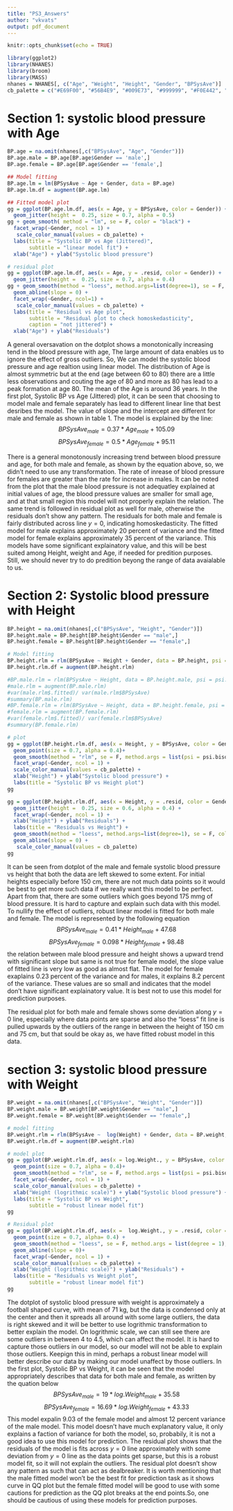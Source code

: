 ```yaml
---
title: "PS3_Answers"
author: "vkvats"
output: pdf_document
---
```


```r
knitr::opts_chunk$set(echo = TRUE)
```

```r
library(ggplot2)
library(NHANES)
library(broom)
library(MASS)
nhanes = NHANES[, c("Age", "Weight", "Height", "Gender", "BPSysAve")]
cb_palette = c("#E69F00", "#56B4E9", "#009E73", "#999999", "#F0E442", "#0072B2", "#D55E00", "#CC79A7")
```

# Section 1: systolic blood pressure with Age
```r
BP.age = na.omit(nhanes[,c("BPSysAve", "Age", "Gender")])
BP.age.male = BP.age[BP.age$Gender == 'male',]
BP.age.female = BP.age[BP.age$Gender == 'female',]

## Model fitting
BP.age.lm = lm(BPSysAve ~ Age + Gender, data = BP.age)
BP.age.lm.df = augment(BP.age.lm)

## Fitted model plot
gg = ggplot(BP.age.lm.df, aes(x = Age, y = BPSysAve, color = Gender)) + 
  geom_jitter(height =  0.25, size = 0.7, alpha = 0.5) 
gg + geom_smooth( method = "lm", se = F, color = "black") + 
  facet_wrap(~Gender, ncol = 1) +
   scale_color_manual(values = cb_palette) +
  labs(title = "Systolic BP vs Age (Jittered)", 
       subtitle = "linear model fit") + 
  xlab("Age") + ylab("Systolic blood pressure") 
```

```r
# residual plot
gg = ggplot(BP.age.lm.df, aes(x = Age, y = .resid, color = Gender)) +
  geom_jitter(height =  0.25, size = 0.7, alpha = 0.4)  
gg + geom_smooth(method = "loess", method.args=list(degree=1), se = F, col = "blue") + 
  geom_abline(slope = 0) +
  facet_wrap(~Gender, ncol=1) +
   scale_color_manual(values = cb_palette) +
  labs(title = "Residual vs Age plot",
       subtitle = "Residual plot to check homoskedasticity",
       caption = "not jittered") + 
  xlab("Age") + ylab("Residuals")
```

A general oversavation on the dotplot shows a monotonically increasing tend in the blood pressure with age, The large amount of data enables us to ignore the effect of gross outliers. So, We can model the systolic blood pressure and age realtion using linear model. The distribution of Age is almost symmetric but at the end (age between 60 to 80) there are a little less observations and couting the age of 80 and more as 80 has lead to a peak formation at age 80. The mean of the Age is around 36 years. In the first plot, Systolic BP vs Age (Jittered) plot, it can be seen that choosing to model male and female separately has lead to different linear line that best desribes the model. The value of slope and the intercept are different for male and female as shown in table 1. The model is explained by the line: 
$$BPSysAve_{male} = 0.37*Age_{male} + 105.09$$
$$BPSysAve_{female} = 0.5*Age_{female} + 95.11$$

There is a general monotonously increasing trend between blood pressure and age, for both male and female, as shown by the equation above, so, we didn't need to use any transformation. The rate of inrease of blood pressure for females are greater than the rate for increase in males. It can be noted from the plot that the male blood pressure is not adequatley explained at initial values of age, the blood pressure values are smaller for small age, and at that small region this model will not properly explain the relation. 
  The same trend is followed in residual plot as well for male, otherwise the residuals don't show any pattern. The residuals for both male and female is fairly distributed across line $y= 0$, indicating homoskedasticity. The fitted model for male explains approximately 20 percent of variance and the fitted model for female explains approximately 35 percent of the variance. This models have some significant explainatory value, and this will be best suited among Height, weight and Age, if needed for predition purposes. Still, we should never try to do predition beyong the range of data avaialable to us.




# Section 2: Systolic blood pressure with Height

```r
BP.height = na.omit(nhanes[,c("BPSysAve", "Height", "Gender")])
BP.height.male = BP.height[BP.height$Gender == "male",]
BP.height.female = BP.height[BP.height$Gender == "female",]

# Model fitting
BP.height.rlm = rlm(BPSysAve ~ Height + Gender, data = BP.height, psi = psi.bisquare)
BP.height.rlm.df = augment(BP.height.rlm)

#BP.male.rlm = rlm(BPSysAve ~ Height, data = BP.height.male, psi = psi.bisquare)
#male.rlm = augment(BP.male.rlm)
#var(male.rlm$.fitted)/ var(male.rlm$BPSysAve)
#summary(BP.male.rlm)
#BP.female.rlm = rlm(BPSysAve ~ Height, data = BP.height.female, psi = psi.bisquare)
#female.rlm = augment(BP.female.rlm)
#var(female.rlm$.fitted)/ var(female.rlm$BPSysAve)
#summary(BP.female.rlm)

# plot 
gg = ggplot(BP.height.rlm.df, aes(x = Height, y = BPSysAve, color = Gender)) + 
  geom_point(size = 0.7, alpha = 0.4)+ 
  geom_smooth(method = "rlm", se = F, method.args = list(psi = psi.bisquare), color = "black") +
  facet_wrap(~Gender, ncol = 1) + 
  scale_color_manual(values = cb_palette) +
  xlab("Height") + ylab("Systolic blood pressure") + 
  labs(title = "Systolic BP vs Height plot") 
gg 
```

```r
gg = ggplot(BP.height.rlm.df, aes(x = Height, y = .resid, color = Gender)) + 
  geom_jitter(height =  0.25, size = 0.6, alpha = 0.4) + 
  facet_wrap(~Gender, ncol = 1) + 
  xlab("Height") + ylab("Residuals") + 
  labs(title = "Residuals vs Height") + 
  geom_smooth(method = "loess", method.args=list(degree=1), se = F, col = "blue") + 
  geom_abline(slope = 0) +
   scale_color_manual(values = cb_palette) 
gg
```

It can be seen from dotplot of the male and female systolic blood pressure vs height that both the data are left skewed to some extent. For initial heights especially before 150 cm, there are not much data points so it would be best to get more such data if we really want this model to be perfect. Apart from that, there are some outliers which goes beyond 175 mmg of blood pressure. It is hard to capture and explain such data with this model. To nullify the effect of outliers, robust linear model is fitted for both male and female. The model is represented by the following equation
$$BPSysAve_{male} = 0.41*Height_{male} + 47.68$$
$$BPSysAve_{female} = 0.098*Height_{female} + 98.48$$
the relation between male blood pressure and height shows a upward trend with significant slope but same is not true for female model, the slope value of fitted line is very low as good as almost flat. The model for female exaplains 0.23 percent of the variance and for males, it explains 8.2 percent of the variance. These values are so small and indicates that the model don't have significant explainatory value. It is best not to use this model for prediction purposes.   

The residual plot for both male and female shows some deviation along $y = 0$ line, especially where data points are sparse and also the "loess" fit line is pulled upwards by the outliers of the range in between the height of 150 cm and 75 cm, but that sould be okay as, we have fitted robust model in this data.

# section 3: systolic blood pressure with Weight

```r
BP.weight = na.omit(nhanes[,c("BPSysAve", "Weight", "Gender")])
BP.weight.male = BP.weight[BP.weight$Gender == "male",]
BP.weight.female = BP.weight[BP.weight$Gender == "female",]

# model fitting 
BP.weight.rlm = rlm(BPSysAve ~  log(Weight) + Gender, data = BP.weight, psi = psi.bisquare)
BP.weight.rlm.df = augment(BP.weight.rlm)

# model plot 
gg = ggplot(BP.weight.rlm.df, aes(x = log.Weight., y = BPSysAve, color = Gender)) + 
  geom_point(size = 0.7, alpha = 0.4)+ 
  geom_smooth(method = "rlm", se = F, method.args = list(psi = psi.bisquare), color = "black") +
  facet_wrap(~Gender, ncol = 1) + 
  scale_color_manual(values = cb_palette) +
  xlab("Weight (logrithmic scale)") + ylab("Systolic blood pressure") + 
  labs(title = "Systolic BP vs Weight",
       subtitle = "robust linear model fit") 
gg
```

```r
# Residual plot 
gg = ggplot(BP.weight.rlm.df, aes(x =  log.Weight., y = .resid, color = Gender)) + 
  geom_point(size = 0.7, alpha= 0.4) + 
  geom_smooth(method = "loess", se = F, method.args = list(degree = 1), col = "blue") +
  geom_abline(slope = 0)+
  facet_wrap(~Gender, ncol = 1) + 
  scale_color_manual(values = cb_palette) +
  xlab("Weight (logrithmic scale)") + ylab("Residuals") + 
  labs(title = "Residuals vs Weight plot",
       subtitle = "robust linear model fit") 
gg 
```

The dotplot of systolic blood pressure with weight is approximately a football shaped curve, with mean of 71 kg, but the data is condensed only at the center and then it spreads all around with some large outliers, the data  is right skewed and it will be better to use logrithmic transformation to better explain the model. On logrithmic scale, we can still see there are some outliers in between 4 to 4.5, which can affect the model. It is hard to capture those outliers in our model, so our model will not be able to explain those outliers. Keepign this in mind, perhaps a robust linear model will better describe our data by making our model unaffect by those outliers. In the first plot, Systolic BP vs Weight, it can be seen that the model appropriately describes that data for both male and female, as written by the quation below  
$$BPSysAve_{male} = 19*log.Weight_{male} + 35.58$$
$$BPSysAve_{female} = 16.69*log.Weight_{female} + 43.33$$
This model expalin 9.03 of the female model and almost 12 percent variance of the male model. This model doesn't have much explanatory value, it only explains a faction of variance for both the model, so, probabily, it is not a good idea to use this model for prediction. The residual plot shows that the residuals of the model is fits across $y = 0$ line approximately with some deviation from $y = 0$ line as the data points get sparse, but this is a robust model fit, so it will not explain the outliers. The residual plot doesn't show any pattern as such that can act as dealbreaker. It is worth mentioning that the male fitted model won't be the best fit for prediction task as it shows curve in QQ plot but the female fitted model will be good to use with some cautions for prediction as the QQ plot breaks at the end points.So, one should be cautious of using these models for prediction purposes.

